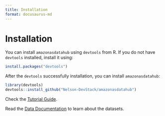 ```yaml
---
title: Installation
format: docusaurus-md
---
```





# Installation

You can install `amazonasdatahub` using `devtools` from R. If you do not
have `devtools` installed, install it using:

```r
install.packages("devtools")
```

After the `devtools` successfully installation, you can install
`amazonasdatahub`:

```r
library(devtools)
devtools::install_github("Nelson-DevStack/amazonasdatahub")
```

Check the [Tutorial Guide](../tutorial).

Read the [Data Documentation](../../../../dados/overview) to learn about
the datasets.
